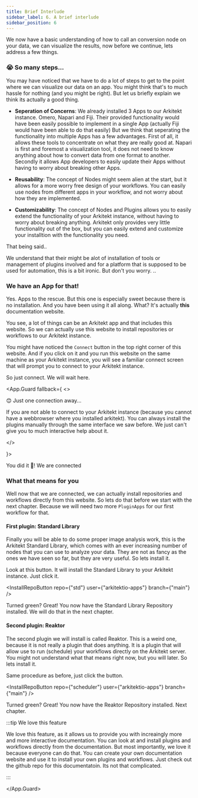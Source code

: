 ```yaml
---
title: Brief Interlude
sidebar_label: 6. A brief interlude
sidebar_position: 6
---
```



We now have a basic understanding of how to call an conversion node on your data, we can visualize the results, now before we continue, lets address a few things.

### 😭 So many steps...

You may have noticed that we have to do a lot of steps to get to the point where we can visualize our data on an app. You might think that's to much hassle for nothing (and
you might be right). But let us briefly explain we think its actually a good thing.

- **Seperation of Concerns**: We already installed 3 Apps to our Arkitekt instance. Omero, Napari and Fiji. Their provided functionality would
  have been easily possible to implement in a single App (actually Fiji would have been able to do that easily) But we think that seperating the functionality into multiple Apps has a few advantages.
  First of all, it allows these tools to concentrate on what they are really good at. Napari is first and foremost a visualization tool, it does not need to know anything about how to convert
  data from one format to another. Secondly it allows App developers to easily update their Apps without having to worry about breaking other Apps.

- **Reusability**: The concept of Nodes might seem alien at the start, but it allows for a more worry free design of your workflows. You can easily use nodes from different apps
  in your workflow, and not worry about how they are implemented.

- **Customizability**: The concept of Nodes and Plugins allows you to easily extend the functionality of your Arkitekt instance, without having to worry about breaking anything. Arkitekt
  only provides very little functionality out of the box, but you can easily extend and customize your installtion with the functionality you need.

That being said..

We understand that their might be alot of installation of tools or management of plugins involved and for a platform that is supposed to be used for automation, this is a bit
ironic. But don't you worry. ..

### We have an App for that!

Yes. Apps to the rescue. But this one is especially sweet because there is no installation. And you have been using it all along.
What? It's actually **this** documentation website.

You see, a lot of things can be an Arkitekt app and that includes this website. So we can actually use this website to install repositories or workflows to our Arkitekt instance.

You might have noticed the `Connect` button in the top right corner of this website. And if you click on it and you run this website on the same machine as your Arkitekt instance,
you will see a familiar connect screen that will prompt you to connect to your Arkitekt instance.

So just connect. We will wait here.

<App.Guard fallback={
<>
<div className="bg-back-800 p-3 text-center rounded rounded-md mb-2">
 😊 Just one connection away... 
</div>
 
<Admonition type="warning" title="Not able to connect?">

If you are not able to connect to your Arkitekt instance (because you cannot have a webbrowser where you installed arkitekt). You can always install the plugins manually through the same interface we saw before. We just can't give you
to much interactive help about it.

</Admonition>
 
</>
 
 
 }> 

<div className="bg-green-300 text-center text-black p-3 rounded rounded-md ">
  You did it 🥰! We are connected
</div>

### What that means for you

Well now that we are connected, we can actually install repositories and workflows directly from this website. So lets do that before we start with the next chapter.
Because we will need two more `PluginApps` for our first workflow for that.

#### First plugin: Standard Library

Finally you will be able to do some proper image analysis work, this is the Arkitekt Standard Library, which comes with an ever increasing number of nodes that you can use
to analyze your data. They are not as fancy as the ones we have seen so far, but they are very useful. So lets install it.

Look at this button. It will install the Standard Library to your Arkitekt instance. Just click it.

<InstallRepoButton repo={"std"} user={"arkitektio-apps"} branch={"main"} />

Turned green? Great! You now have the Standard Library Repository installed. We will do that in the next chapter.

#### Second plugin: Reaktor

The second plugin we will install is called Reaktor. This is a weird one, because it is not really a plugin that does anything. It is a plugin that will allow use to run
(schedule) your workflows directly on the Arkitekt server. You might not understand what that means right now, but you will later. So lets install it.

Same procedure as before, just click the button.

<InstallRepoButton repo={"scheduler"} user={"arkitektio-apps"} branch={"main"} />

Turned green? Great! You now have the Reaktor Repository installed. Next chapter.

:::tip We love this feature

We love this feature, as it allows us to provide you with increaingly more and more interactive documentation. You can look at and install plugins and workflows directly from the documentation.
But most importantly, we love it because everyone can do that. You can create your own documentation website and use it to install your own plugins and workflows. Just check out the github repo for
this documentatoin. Its not that complicated.

:::

</App.Guard>
